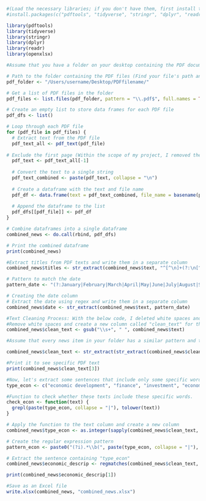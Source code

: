```r
#(Load the necessary libraries; if you don't have them, first install them by removing the hashtag from the code below.)
#install.packages(c("pdftools", "tidyverse", "stringr", "dplyr", "readr", "openxlsx"))

library(pdftools)
library(tidyverse)
library(stringr)
library(dplyr)
library(readr)
library(openxlsx)
```


```r
#Assume that you have a folder on your desktop containing the PDF documents that you want to automatically extract and code some information. For example, they can be news containing titles, dates, and sources. 

# Path to the folder containing the PDF files (Find your file's path and change the code line below.)
pdf_folder <- "/Users/username/Desktop/PDFfilename/"

# Get a list of PDF files in the folder
pdf_files <- list.files(pdf_folder, pattern = "\\.pdf$", full.names = TRUE)

# Create an empty list to store data frames for each PDF file
pdf_dfs <- list()

# Loop through each PDF file
for (pdf_file in pdf_files) {
  # Extract text from the PDF file
  pdf_text_all <- pdf_text(pdf_file)
  
# Exclude the first page (Within the scope of my project, I removed the first pages of each PDF, you can modify it or delete this line! But don't forget to change the name of the following line accordingly)   
  pdf_text <- pdf_text_all[-1]
  
  # Convert the text to a single string
  pdf_text_combined <- paste(pdf_text, collapse = "\n")
  
  # Create a dataframe with the text and file name
  pdf_df <- data.frame(text = pdf_text_combined, file_name = basename(pdf_file))
  
  # Append the dataframe to the list
  pdf_dfs[[pdf_file]] <- pdf_df
}

# Combine dataframes into a single dataframe
combined_news <- do.call(rbind, pdf_dfs)

# Print the combined dataframe
print(combined_news)
```


```r
#Extract titles from PDF texts and write them in a separate column
combined_news$titles <- str_extract(combined_news$text, "^[^\n]+(?:\n[^\n]+)?")
```


```r
# Pattern to match the date
pattern_date <- "(?:January|February|March|April|May|June|July|August|September|October|November|December) \\d{1,2}, \\d{4}"

# Creating the date column 
# Extract the date using regex and write them in a separate column
combined_news$date <- str_extract(combined_news$text, pattern_date)
```

```r
#Text Cleaning Process: With the below code, I deleted white spaces and created a new column that contains a clean version of texts.
#Remove white spaces and create a new column called "clean_text" for them.
combined_news$clean_text <- gsub("\\s+", " ", combined_news$text)
```


```r
#Assume that every news item in your folder has a similar pattern and that you only want to extract the news content after the word "Main" and before the word "Final." (Note: These words can change in your texts, and you can modify them accordingly, or you just don't apply this code)

combined_news$clean_text <- str_extract(str_extract(combined_news$clean_text, ".*(?=Main)"), "(?<=Final).*")

#Print it to see specific PDF text
print(combined_news$clean_text[3])
```


```r
#Now, let's extract some sentences that include only some specific words. In this project, I only focus on words related to the economic aspect. Thus, the below code only gives sentences that include these words separately or together.   
type_econ <- c("economic development", "finance", "investment", "economy")

#Function to check whether these texts include these specific words.
check_econ <- function(text) {
  grepl(paste(type_econ, collapse = "|"), tolower(text))
}

# Apply the function to the text column and create a new column
combined_news$type_econ <- as.integer(sapply(combined_news$clean_text, check_econ))
```


```r
# Create the regular expression pattern
pattern_econ <- paste0("(?i).*\\b(", paste(type_econ, collapse = "|"), ")\\b.*")

# Extract the sentence containing "type_econ"
combined_news$economic_descrip <- regmatches(combined_news$clean_text, gregexpr(pattern_econ, combined_news$clean_text, perl = TRUE))

print(combined_news$economic_descrip[1])
```

```r
#Save as an Excel file
write.xlsx(combined_news, "combined_news.xlsx")
```


